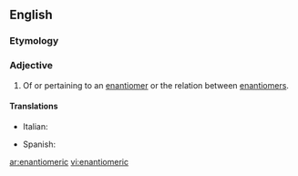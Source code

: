 ==English==

===Etymology===

{{suffix|enantiomer|ic|lang=en}}

===Adjective===
{{en-adj|-}}

# Of or pertaining to an [[enantiomer]] or the relation between [[enantiomers]].

====Translations====
{{trans-top|pertaining to an enantiomer}}
* Italian: {{t|it|enantiomerico}}
{{trans-mid}}
* Spanish: {{t|es|enantiomérico}}
{{trans-bottom}}

[[ar:enantiomeric]]
[[vi:enantiomeric]]
